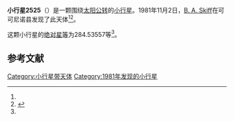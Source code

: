 {{Infobox planet
| bgcolour = #FFFFC0
| name = 2525 O'Steen
| symbol = 
| image = 
| caption = 
| discovery = yes
| discovery_ref = 
| discoverer = [[B._A._Skiff|B. A. Skiff]]
| discovery_site = [[可可尼诺县|可可尼诺县]] 
| discovered = 1981年11月2日
| designations = yes
| mp_name = 
| named_after = 
| alt_names = 1981 VG/ 1931 XO / 1936 RL / 1939 DA / 1953 RB1 / 1953 TO / 1959 UO / 1965 UM2 / 1975 RJ / 1977 BN / 1988 BJ3
| mp_category = [[主带小行星|主带小行星]]
| orbit_ref = <ref name="a">[http://ssd.jpl.nasa.gov/sbdb.cgi?sstr=2525 2525 O'Steen] {{Wayback|url=http://ssd.jpl.nasa.gov/sbdb.cgi?sstr=2525 |date=20210717073017 }}，小行星數據庫瀏覽器（JPL Small-Body Database Browser）－[[美国国家航空航天局|美国国家航空航天局]]喷气推进实验室</ref>
| epoch = 2456400.5 (2013年4月18日更新)
| aphelion = {{convert|3.7248831|AU|km|3|abbr=on|lk=out}}
| perihelion = {{convert|2.5676907|AU|km|3|abbr=on}}
| semimajor = {{convert|3.1462869|AU|km|3|abbr=on}}
| eccentricity = 0.1838981
| period = 2038.430531 [[日|日]]<br />5.58[[儒略年|儒略年]]
| avg_speed = 
| inclination = 2.77145
| asc_node = 87.02201
| mean_anomaly = 
| arg_peri = 284.53557
| satellites = 
| physical_characteristics = yes
| dimensions = 
| mass = 
| density = 
| surface_grav = 
| escape_velocity = 
| sidereal_day = 
| axial_tilt = 
| pole_ecliptic_lat = 
| pole_ecliptic_lon = 
| albedo = 
| temperatures= 
| temp_name1 = 
| mean_temp_1 = 
| max_temp_1 = 
| temp_name2 = 
| max_temp_2 = 
| spectral_type = 
| abs_magnitude = 284.53557
}}

'''小行星2525'''（{{lang-en|2525 O'Steen}}）是一颗围绕[[太阳|太阳]][[公转|公转]]的[[小行星|小行星]]。1981年11月2日，[[B._A._Skiff|B. A. Skiff]]在可可尼诺县发现了此天体<ref name="a" /><ref>{{cite news|title=小行星列表|url=http://cfa-www.harvard.edu/iau/lists/NumberedMPs.txt|accessdate=2013-07-08|newspaper=哈佛大学|archive-date=2008-05-17|archive-url=https://web.archive.org/web/20080517010638/http://cfa-www.harvard.edu/iau/lists/NumberedMPs.txt|dead-url=no}}</ref>。

这颗小行星的[[绝对星等|绝对星等]]为284.53557等<ref name="a" />。

==参考文献==
{{reflist}}
{{Minor Planet Number|[[小行星2524|小行星2524]]|[[小行星2526|小行星2526]]}}

{{小天体}}

[[Category:小行星带天体|Category:小行星带天体]]
[[Category:1981年发现的小行星|Category:1981年发现的小行星]]

{{asteroid-stub}}